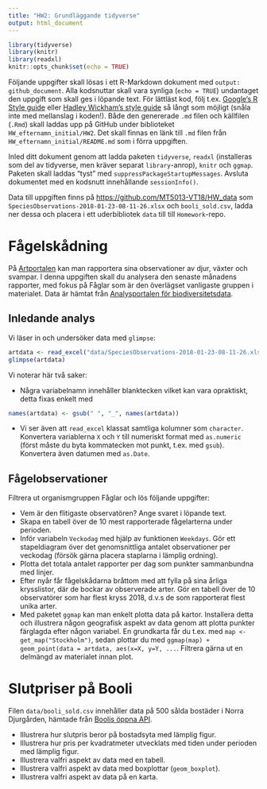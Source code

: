 ```yaml
---
title: "HW2: Grundläggande tidyverse"
output: html_document
---
```


```r
library(tidyverse)
library(knitr)
library(readxl)
knitr::opts_chunk$set(echo = TRUE)
```

Följande uppgifter skall lösas i ett R-Markdown dokument med `output: github_document`. Alla kodsnuttar skall vara synliga (`echo = TRUE`) undantaget den uppgift som skall ges i löpande text. För lättläst kod, följ t.ex. [Google's R Style guide](https://google.github.io/styleguide/Rguide.xml) eller [Hadley Wickham's style guide](http://adv-r.had.co.nz/Style.html) så långt som möjligt (snåla inte med mellanslag i koden!). Både den genererade `.md` filen och källfilen (`.Rmd`) skall laddas upp på GitHub under biblioteket `HW_efternamn_initial/HW2`. Det skall finnas en länk till `.md` filen från `HW_efternamn_initial/README.md` som i förra uppgiften.

Inled ditt dokument genom att ladda paketen `tidyverse`, `readxl` (installeras som del av tidyverse, men kräver separat `library`-anrop), `knitr` och `ggmap`. Paketen skall laddas "tyst" med `suppressPackageStartupMessages`. Avsluta dokumentet med en kodsnutt innehållande `sessionInfo()`.

Data till uppgiften finns på <https://github.com/MT5013-VT18/HW_data> som `SpeciesObservations-2018-01-23-08-11-26.xlsx` och `booli_sold.csv`, ladda ner dessa och placera i ett uderbibliotek `data` till till `Homework`-repo.

# Fågelskådning

På [Artportalen](https://www.artportalen.se/) kan man rapportera sina observationer av djur, växter och svampar. I denna uppgiften skall du analysera den senaste månadens rapporter, med fokus på Fåglar som är den överlägset vanligaste gruppen i materialet. Data är hämtat från [Analysportalen för biodiversitetsdata](https://www.analysisportal.se/).

## Inledande analys

Vi läser in och undersöker data med `glimpse`:
```r
artdata <- read_excel("data/SpeciesObservations-2018-01-23-08-11-26.xlsx")
glimpse(artdata)
```

Vi noterar här två saker:

* Några variabelnamn innehåller blanktecken vilket kan vara opraktiskt, detta fixas enkelt med
```r
names(artdata) <- gsub(" ", "_", names(artdata))
```

* Vi ser även att `read_excel` klassat samtliga kolumner som `character`. Konvertera variablerna `X` och `Y` till numeriskt format med `as.numeric` (först måste du byta kommatecken mot punkt, t.ex. med `gsub`). Konvertera även datumen med `as.Date`.

## Fågelobservationer
Filtrera ut organismgruppen Fåglar och lös följande uppgifter:

* Vem är den flitigaste observatören? Ange svaret i löpande text.
* Skapa en tabell över de 10 mest rapporterade fågelarterna under perioden.
* Inför variabeln `Veckodag` med hjälp av  funktionen `Weekdays`. Gör ett stapeldiagram över det genomsnittliga antalet observationer per veckodag (försök gärna placera staplarna i lämplig ordning).
* Plotta det totala antalet rapporter per dag som punkter sammanbundna med linjer.
* Efter nyår får fågelskådarna bråttom med att fylla på sina årliga krysslistor, där de bockar av observerade arter. Gör en tabell över de 10 observatörer som har flest kryss 2018, d.v.s de som rapporterat flest unika arter.
* Med paketet `ggmap` kan man enkelt plotta data på kartor. Installera detta och illustrera någon geografisk aspekt av data genom att plotta punkter färglagda efter någon variabel. En grundkarta får du t.ex. med `map <- get_map("Stockholm")`, sedan plottar du med `ggmap(map) + geom_point(data = artdata, aes(x=X, y=Y, ...`. Filtrera gärna ut en delmängd av materialet innan plot.


# Slutpriser på Booli

Filen `data/booli_sold.csv` innehåller data på 500 sålda bostäder i Norra Djurgården, hämtade från [Boolis öppna API](https://www.booli.se/api/).


* Illustrera hur slutpris beror på bostadsyta med lämplig figur.
* Illustrera hur pris per kvadratmeter utvecklats med tiden under perioden med lämplig figur.
* Illustrera valfri aspekt av data med en tabell.
* Illustrera valfri aspekt av data med boxplottar (`geom_boxplot`).
* Illustrera valfri aspekt av data på en karta.




